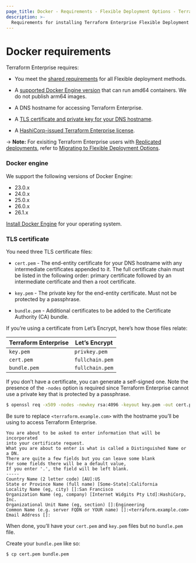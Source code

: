 ```yaml
---
page_title: Docker - Requirements - Flexible Deployment Options - Terraform Enterprise
description: >-
  Requirements for installing Terraform Enterprise Flexible Deployment Options on Docker.
---
```


# Docker requirements

Terraform Enterprise requires:

- You meet the [shared requirements](/terraform/enterprise/flexible-deployments/install/requirements) for all Flexible deployment methods.

- A [supported Docker Engine version](#docker-engine) that can run amd64
  containers. We do not publish arm64 images.

- A DNS hostname for accessing Terraform Enterprise.

- A [TLS certificate and private key for your DNS hostname](#tls-certificate).

- A [HashiCorp-issued Terraform Enterprise license](/terraform/enterprise/flexible-deployments/install/requirements/license).

-> **Note:** For exisiting Terraform Enterprise users with [Replicated deployments](/terraform/enterprise/replicated), refer to [Migrating to Flexible Deployment Options](/terraform/enterprise/replicated/replicated-migration).


### Docker engine

We support the following versions of Docker Engine:

- 23.0.x
- 24.0.x
- 25.0.x
- 26.0.x
- 26.1.x

[Install Docker Engine](https://docs.docker.com/engine/install/) for your operating system.

### TLS certificate

You need three TLS certificate files:

- `cert.pem` - The end-entity certificate for your DNS hostname with any intermediate certificates appended to it. The full certificate chain must be listed in the following order: primary certificate followed by an intermediate certificate and then a root certificate.

- `key.pem` - The private key for the end-entity certificate. Must not be protected by a passphrase.

- `bundle.pem` - Additional certificates to be added to the Certificate Authority (CA) bundle.

If you’re using a certificate from Let’s Encrypt, here’s how those files relate:

| Terraform Enterprise | Let’s Encrypt   |
| -------------------- | --------------- |
| `key.pem`            | `privkey.pem`   |
| `cert.pem`           | `fullchain.pem` |
| `bundle.pem`         | `fullchain.pem` |

If you don’t have a certificate, you can generate a self-signed one. Note the
presence of the `-nodes` option is required since Terraform Enterprise cannot
use a private key that is protected by a passphrase.

```sh
$ openssl req -x509 -nodes -newkey rsa:4096 -keyout key.pem -out cert.pem -sha256 -days 365
```

Be sure to replace `<terraform.example.com>` with the hostname you’ll be using
to access Terraform Enterprise.

```shell
You are about to be asked to enter information that will be incorporated
into your certificate request.
What you are about to enter is what is called a Distinguished Name or a DN.
There are quite a few fields but you can leave some blank
For some fields there will be a default value,
If you enter '.', the field will be left blank.
-----
Country Name (2 letter code) [AU]:US
State or Province Name (full name) [Some-State]:California
Locality Name (eg, city) []:San Francisco
Organization Name (eg, company) [Internet Widgits Pty Ltd]:HashiCorp, Inc.
Organizational Unit Name (eg, section) []:Engineering
Common Name (e.g. server FQDN or YOUR name) []:<terraform.example.com>
Email Address []:
```

When done, you’ll have your `cert.pem` and `key.pem` files but no `bundle.pem`
file.

Create your `bundle.pem` like so:

```bash
$ cp cert.pem bundle.pem
```
